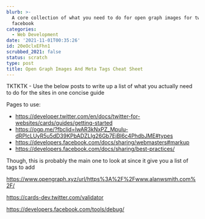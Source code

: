```yaml
---
blurb: >-
  A core collection of what you need to do for open graph images for twitter and
  facebook
categories:
  - Web Development
date: '2021-11-01T00:35:26'
id: 20eOclxEFhn1
scrubbed_2021: false
status: scratch
type: post
title: Open Graph Images And Meta Tags Cheat Sheet
---
```


TKTKTK - Use the below posts to write up a list of what you actually need to do for the sites in one concise guide


Pages to use:

- https://developer.twitter.com/en/docs/twitter-for-websites/cards/guides/getting-started
- https://ogp.me/?fbclid=IwAR3kNxPZ_Mpulu-dRPlcLUyR5u5dD39KPbADZLIg26Gb7EjBl6c4PhdbJME#types
- https://developers.facebook.com/docs/sharing/webmasters#markup
- https://developers.facebook.com/docs/sharing/best-practices/

Though, this is probably the main one to look at since it give you a list of tags to add

https://www.opengraph.xyz/url/https%3A%2F%2Fwww.alanwsmith.com%2F/

https://cards-dev.twitter.com/validator

https://developers.facebook.com/tools/debug/
